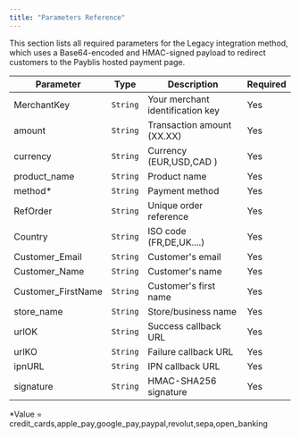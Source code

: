 ```yaml
---
title: "Parameters Reference"
---
```


This section lists all required parameters for the Legacy integration method, which uses a Base64-encoded and HMAC-signed payload to redirect customers to the Payblis hosted payment page.

| **Parameter**      | **Type** | **Description**                  | **Required** |
| ------------------ | -------- | -------------------------------- | ------------ |
| MerchantKey        | `String` | Your merchant identification key | Yes          |
| amount             | `String` | Transaction amount (XX.XX)       | Yes          |
| currency           | `String` | Currency  (EUR,USD,CAD )         | Yes          |
| product_name       | `String` | Product name                     | Yes          |
| method\*           | `String` | Payment method                   | Yes          |
| RefOrder           | `String` | Unique order reference           | Yes          |
| Country            | `String` | ISO code (FR,DE,UK....)          | Yes          |
| Customer_Email     | `String` | Customer's email                 | Yes          |
| Customer_Name      | `String` | Customer's name                  | Yes          |
| Customer_FirstName | `String` | Customer's first name            | Yes          |
| store_name         | `String` | Store/business name              | Yes          |
| urlOK              | `String` | Success callback URL             | Yes          |
| urlKO              | `String` | Failure callback URL             | Yes          |
| ipnURL             | `String` | IPN callback URL                 | Yes          |
| signature          | `String` | HMAC-SHA256 signature            | Yes          |

\*Value = credit_cards,apple_pay,google_pay,paypal,revolut,sepa,open_banking